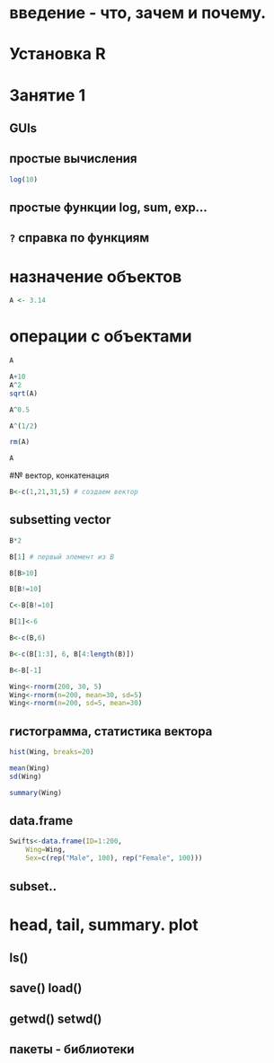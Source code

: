 # введение - что, зачем и почему.

# Установка R

# Занятие 1
## GUIs

## простые вычисления

```r
log(10)

```
## простые функции log, sum, exp...

## `?` справка по функциям

# назначение объектов
```r
A <- 3.14
```
# операции с объектами
```r
A

A+10
A^2
sqrt(A)

A^0.5

A^(1/2)

rm(A)

A
```
#№ вектор, конкатенация
```r
B<-c(1,21,31,5) # создаем вектор
```
## subsetting vector
```r
B*2

B[1] # первый элемент из B

B[B>10]

B[B!=10]

C<-B[B!=10]

B[1]<-6

B<-c(B,6)

B<-c(B[1:3], 6, B[4:length(B)])

B<-B[-1]

Wing<-rnorm(200, 30, 5)
Wing<-rnorm(n=200, mean=30, sd=5)
Wing<-rnorm(n=200, sd=5, mean=30)
```
## гистограмма, статистика вектора
```r
hist(Wing, breaks=20)

mean(Wing)
sd(Wing)

summary(Wing)
```
## data.frame
```r
Swifts<-data.frame(ID=1:200, 
    Wing=Wing, 
	Sex=c(rep("Male", 100), rep("Female", 100)))
```
## subset..

# head, tail, summary. plot

## ls()

## save() load()

## getwd() setwd()

## пакеты - библиотеки






